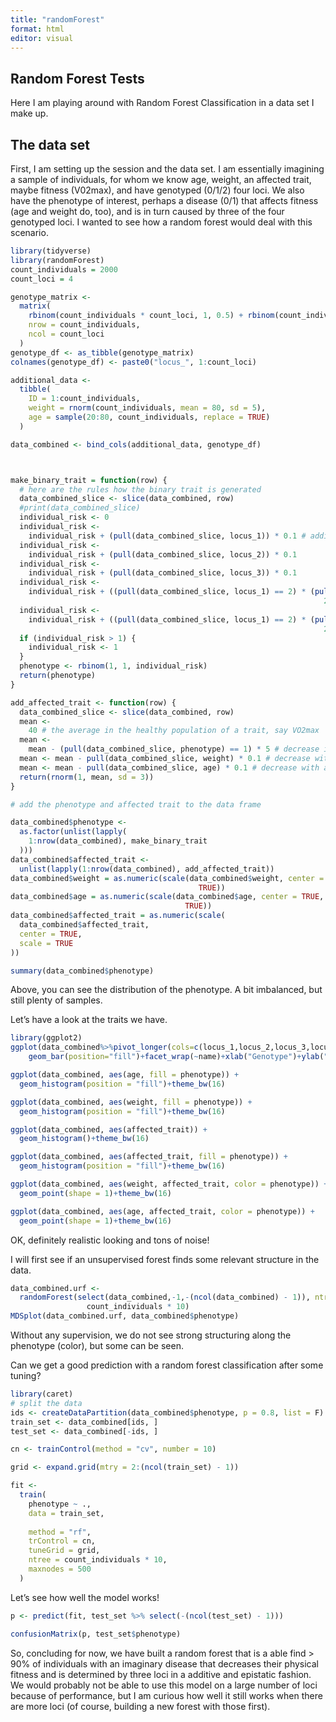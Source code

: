 ```yaml
---
title: "randomForest"
format: html
editor: visual
---
```


## Random Forest Tests

Here I am playing around with Random Forest Classification in a data set I make up.

## The data set

First, I am setting up the session and the data set. I am essentially imagining a sample of individuals, for whom we know age, weight, an affected trait, maybe fitness (V02max), and have genotyped (0/1/2) four loci. We also have the phenotype of interest, perhaps a disease (0/1) that affects fitness (age and weight do, too), and is in turn caused by three of the four genotyped loci. I wanted to see how a random forest would deal with this scenario.

```r
library(tidyverse)
library(randomForest)
count_individuals = 2000
count_loci = 4

genotype_matrix <-
  matrix(
    rbinom(count_individuals * count_loci, 1, 0.5) + rbinom(count_individuals * count_loci, 1, 0.5),
    nrow = count_individuals,
    ncol = count_loci
  )
genotype_df <- as_tibble(genotype_matrix)
colnames(genotype_df) <- paste0("locus_", 1:count_loci)

additional_data <-
  tibble(
    ID = 1:count_individuals,
    weight = rnorm(count_individuals, mean = 80, sd = 5),
    age = sample(20:80, count_individuals, replace = TRUE)
  )

data_combined <- bind_cols(additional_data, genotype_df)



make_binary_trait = function(row) {
  # here are the rules how the binary trait is generated
  data_combined_slice <- slice(data_combined, row)
  #print(data_combined_slice)
  individual_risk <- 0
  individual_risk <-
    individual_risk + (pull(data_combined_slice, locus_1)) * 0.1 # additive effect
  individual_risk <-
    individual_risk + (pull(data_combined_slice, locus_2)) * 0.1
  individual_risk <-
    individual_risk + (pull(data_combined_slice, locus_3)) * 0.1
  individual_risk <-
    individual_risk + ((pull(data_combined_slice, locus_1) == 2) * (pull(data_combined_slice, locus_2) ==
                                                                      2)) * 0.4
  individual_risk <-
    individual_risk + ((pull(data_combined_slice, locus_1) == 2) * (pull(data_combined_slice, locus_2) ==
                                                                      2) * (pull(data_combined_slice, locus_3) == 2)) * 0.9 # multiple homozygous alleles needed for a strong epistatic effect
  if (individual_risk > 1) {
    individual_risk <- 1
  }
  phenotype <- rbinom(1, 1, individual_risk)
  return(phenotype)
}

add_affected_trait <- function(row) {
  data_combined_slice <- slice(data_combined, row)
  mean <-
    40 # the average in the healthy population of a trait, say VO2max
  mean <-
    mean - (pull(data_combined_slice, phenotype) == 1) * 5 # decrease in 5 for those with the phenotype
  mean <- mean - pull(data_combined_slice, weight) * 0.1 # decrease with weight
  mean <- mean - pull(data_combined_slice, age) * 0.1 # decrease with age
  return(rnorm(1, mean, sd = 3))
}

# add the phenotype and affected trait to the data frame

data_combined$phenotype <-
  as.factor(unlist(lapply(
    1:nrow(data_combined), make_binary_trait
  )))
data_combined$affected_trait <-
  unlist(lapply(1:nrow(data_combined), add_affected_trait))
data_combined$weight = as.numeric(scale(data_combined$weight, center = TRUE, scale =
                                          TRUE))
data_combined$age = as.numeric(scale(data_combined$age, center = TRUE, scale =
                                       TRUE))
data_combined$affected_trait = as.numeric(scale(
  data_combined$affected_trait,
  center = TRUE,
  scale = TRUE
))

summary(data_combined$phenotype)
```

Above, you can see the distribution of the phenotype. A bit imbalanced, but still plenty of samples.

Let's have a look at the traits we have.

```r
library(ggplot2)
ggplot(data_combined%>%pivot_longer(cols=c(locus_1,locus_2,locus_3,locus_4)), aes(value, group=phenotype, fill=phenotype))+
    geom_bar(position="fill")+facet_wrap(~name)+xlab("Genotype")+ylab("Fraction")+theme_bw(16)

ggplot(data_combined, aes(age, fill = phenotype)) +
  geom_histogram(position = "fill")+theme_bw(16)

ggplot(data_combined, aes(weight, fill = phenotype)) +
  geom_histogram(position = "fill")+theme_bw(16)

ggplot(data_combined, aes(affected_trait)) +
  geom_histogram()+theme_bw(16)

ggplot(data_combined, aes(affected_trait, fill = phenotype)) +
  geom_histogram(position = "fill")+theme_bw(16)

ggplot(data_combined, aes(weight, affected_trait, color = phenotype)) +
  geom_point(shape = 1)+theme_bw(16)

ggplot(data_combined, aes(age, affected_trait, color = phenotype)) +
  geom_point(shape = 1)+theme_bw(16)
```

OK, definitely realistic looking and tons of noise!

I will first see if an unsupervised forest finds some relevant structure in the data.

```r
data_combined.urf <-
  randomForest(select(data_combined,-1,-(ncol(data_combined) - 1)), ntree =
                 count_individuals * 10)
MDSplot(data_combined.urf, data_combined$phenotype)
```

Without any supervision, we do not see strong structuring along the phenotype (color), but some can be seen.

Can we get a good prediction with a random forest classification after some tuning?

```r
library(caret)
# split the data
ids <- createDataPartition(data_combined$phenotype, p = 0.8, list = F)
train_set <- data_combined[ids, ]
test_set <- data_combined[-ids, ]

cn <- trainControl(method = "cv", number = 10)

grid <- expand.grid(mtry = 2:(ncol(train_set) - 1))

fit <-
  train(
    phenotype ~ .,
    data = train_set,
    
    method = "rf",
    trControl = cn,
    tuneGrid = grid,
    ntree = count_individuals * 10,
    maxnodes = 500
  )
```

Let's see how well the model works!

```r
p <- predict(fit, test_set %>% select(-(ncol(test_set) - 1)))

confusionMatrix(p, test_set$phenotype)
```

So, concluding for now, we have built a random forest that is a able find \> 90% of individuals with an imaginary disease that decreases their physical fitness and is determined by three loci in a additive and epistatic fashion. We would probably not be able to use this model on a large number of loci because of performance, but I am curious how well it still works when there are more loci (of course, building a new forest with those first).
